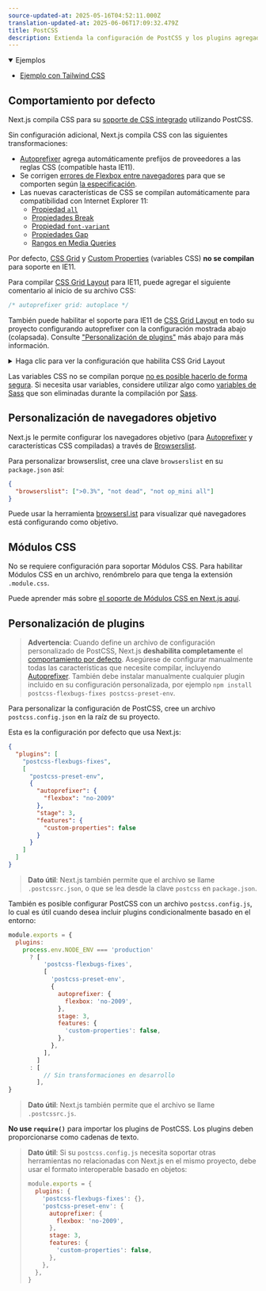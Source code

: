 ```yaml
---
source-updated-at: 2025-05-16T04:52:11.000Z
translation-updated-at: 2025-06-06T17:09:32.479Z
title: PostCSS
description: Extienda la configuración de PostCSS y los plugins agregados por Next.js con los suyos propios.
---
```


<details open>
  <summary>Ejemplos</summary>

- [Ejemplo con Tailwind CSS](https://github.com/vercel/next.js/tree/canary/examples/with-tailwindcss)

</details>

## Comportamiento por defecto

Next.js compila CSS para su [soporte de CSS integrado](/docs/pages/building-your-application/styling) utilizando PostCSS.

Sin configuración adicional, Next.js compila CSS con las siguientes transformaciones:

- [Autoprefixer](https://github.com/postcss/autoprefixer) agrega automáticamente prefijos de proveedores a las reglas CSS (compatible hasta IE11).
- Se corrigen [errores de Flexbox entre navegadores](https://github.com/philipwalton/flexbugs) para que se comporten según [la especificación](https://www.w3.org/TR/css-flexbox-1/).
- Las nuevas características de CSS se compilan automáticamente para compatibilidad con Internet Explorer 11:
  - [Propiedad `all`](https://developer.mozilla.org/docs/Web/CSS/all)
  - [Propiedades Break](https://developer.mozilla.org/docs/Web/CSS/break-after)
  - [Propiedad `font-variant`](https://developer.mozilla.org/docs/Web/CSS/font-variant)
  - [Propiedades Gap](https://developer.mozilla.org/docs/Web/CSS/gap)
  - [Rangos en Media Queries](https://developer.mozilla.org/docs/Web/CSS/Media_Queries/Using_media_queries#Syntax_improvements_in_Level_4)

Por defecto, [CSS Grid](https://www.w3.org/TR/css-grid-1/) y [Custom Properties](https://developer.mozilla.org/docs/Web/CSS/var) (variables CSS) **no se compilan** para soporte en IE11.

Para compilar [CSS Grid Layout](https://developer.mozilla.org/docs/Web/CSS/grid) para IE11, puede agregar el siguiente comentario al inicio de su archivo CSS:

```css
/* autoprefixer grid: autoplace */
```

También puede habilitar el soporte para IE11 de [CSS Grid Layout](https://developer.mozilla.org/docs/Web/CSS/grid)
en todo su proyecto configurando autoprefixer con la configuración mostrada abajo (colapsada).
Consulte ["Personalización de plugins"](#customizing-plugins) más abajo para más información.

<details>
  <summary>Haga clic para ver la configuración que habilita CSS Grid Layout</summary>

```json filename="postcss.config.json"
{
  "plugins": [
    "postcss-flexbugs-fixes",
    [
      "postcss-preset-env",
      {
        "autoprefixer": {
          "flexbox": "no-2009",
          "grid": "autoplace"
        },
        "stage": 3,
        "features": {
          "custom-properties": false
        }
      }
    ]
  ]
}
```

</details>

Las variables CSS no se compilan porque [no es posible hacerlo de forma segura](https://github.com/MadLittleMods/postcss-css-variables#caveats).
Si necesita usar variables, considere utilizar algo como [variables de Sass](https://sass-lang.com/documentation/variables) que son eliminadas durante la compilación por [Sass](https://sass-lang.com/).

## Personalización de navegadores objetivo

Next.js le permite configurar los navegadores objetivo (para [Autoprefixer](https://github.com/postcss/autoprefixer) y características CSS compiladas) a través de [Browserslist](https://github.com/browserslist/browserslist).

Para personalizar browserslist, cree una clave `browserslist` en su `package.json` así:

```json filename="package.json"
{
  "browserslist": [">0.3%", "not dead", "not op_mini all"]
}
```

Puede usar la herramienta [browsersl.ist](https://browsersl.ist/?q=%3E0.3%25%2C+not+ie+11%2C+not+dead%2C+not+op_mini+all) para visualizar qué navegadores está configurando como objetivo.

## Módulos CSS

No se requiere configuración para soportar Módulos CSS. Para habilitar Módulos CSS en un archivo, renómbrelo para que tenga la extensión `.module.css`.

Puede aprender más sobre [el soporte de Módulos CSS en Next.js aquí](/docs/pages/building-your-application/styling).

## Personalización de plugins

> **Advertencia**: Cuando define un archivo de configuración personalizado de PostCSS, Next.js **deshabilita completamente** el [comportamiento por defecto](#default-behavior).
> Asegúrese de configurar manualmente todas las características que necesite compilar, incluyendo [Autoprefixer](https://github.com/postcss/autoprefixer).
> También debe instalar manualmente cualquier plugin incluido en su configuración personalizada, por ejemplo `npm install postcss-flexbugs-fixes postcss-preset-env`.

Para personalizar la configuración de PostCSS, cree un archivo `postcss.config.json` en la raíz de su proyecto.

Esta es la configuración por defecto que usa Next.js:

```json filename="postcss.config.json"
{
  "plugins": [
    "postcss-flexbugs-fixes",
    [
      "postcss-preset-env",
      {
        "autoprefixer": {
          "flexbox": "no-2009"
        },
        "stage": 3,
        "features": {
          "custom-properties": false
        }
      }
    ]
  ]
}
```

> **Dato útil**: Next.js también permite que el archivo se llame `.postcssrc.json`, o que se lea desde la clave `postcss` en `package.json`.

También es posible configurar PostCSS con un archivo `postcss.config.js`, lo cual es útil cuando desea incluir plugins condicionalmente basado en el entorno:

```js filename="postcss.config.js"
module.exports = {
  plugins:
    process.env.NODE_ENV === 'production'
      ? [
          'postcss-flexbugs-fixes',
          [
            'postcss-preset-env',
            {
              autoprefixer: {
                flexbox: 'no-2009',
              },
              stage: 3,
              features: {
                'custom-properties': false,
              },
            },
          ],
        ]
      : [
          // Sin transformaciones en desarrollo
        ],
}
```

> **Dato útil**: Next.js también permite que el archivo se llame `.postcssrc.js`.

**No use `require()`** para importar los plugins de PostCSS. Los plugins deben proporcionarse como cadenas de texto.

> **Dato útil**: Si su `postcss.config.js` necesita soportar otras herramientas no relacionadas con Next.js en el mismo proyecto, debe usar el formato interoperable basado en objetos:
>
> ```js
> module.exports = {
>   plugins: {
>     'postcss-flexbugs-fixes': {},
>     'postcss-preset-env': {
>       autoprefixer: {
>         flexbox: 'no-2009',
>       },
>       stage: 3,
>       features: {
>         'custom-properties': false,
>       },
>     },
>   },
> }
> ```
